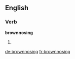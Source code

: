 
==English==

===Verb===
'''brownnosing'''

# {{present participle of|[[brownnose]]}}

[[de:brownnosing]]
[[fr:brownnosing]]